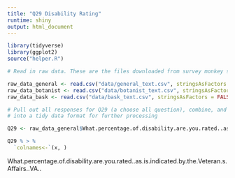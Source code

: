```yaml
---
title: "Q29 Disability Rating"
runtime: shiny
output: html_document
---
```


```r
library(tidyverse)
library(ggplot2)
source("helper.R")
```


```r
# Read in raw data. These are the files downloaded from survey monkey saved as a .csv

raw_data_general <- read.csv("data/general_text.csv", stringsAsFactors = FALSE)
raw_data_botanist <- read.csv("data/botanist_text.csv", stringsAsFactors = FALSE)
raw_data_bask <- read.csv("data/bask_text.csv", stringsAsFactors = FALSE)

```


```r
# Pull out all responses for Q29 (a choose all question), combine, and turn
# into a tidy data format for further processing

Q29 <- raw_data_general$What.percentage.of.disability.are.you.rated..as.is.indicated.by.the.Veteran.s.Affairs..VA.. 

Q29 % > %
  `colnames<-`(x, )

```
What.percentage.of.disability.are.you.rated..as.is.indicated.by.the.Veteran.s.Affairs..VA..
